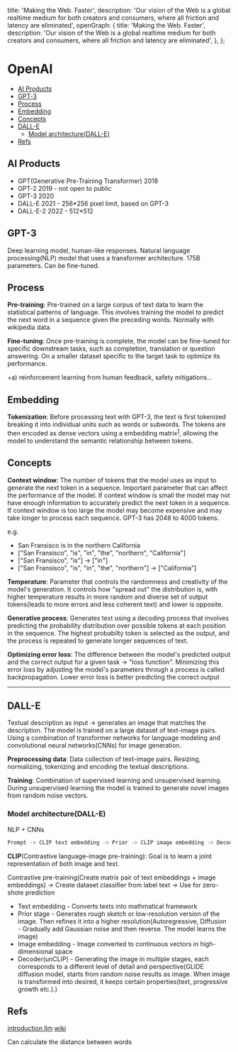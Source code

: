  title: 'Making the Web. Faster',
  description:
    'Our vision of the Web is a global realtime medium for both creators and consumers, where all friction and latency are eliminated',
  openGraph: {
    title: 'Making the Web. Faster',
    description:
      'Our vision of the Web is a global realtime medium for both creators and consumers, where all friction and latency are eliminated',
  },
};

# OpenAI

- [AI Products](#ai-products)
- [GPT-3](#gpt-3)
- [Process](#process)
- [Embedding](#embedding)
- [Concepts](#concepts)
- [DALL-E](#dall-e)
  - [Model architecture(DALL-E)](#model-architecturedall-e)
- [Refs](#refs)

## AI Products

- GPT(Generative Pre-Training Transformer) 2018
- GPT-2 2019 - not open to public
- GPT-3 2020
- DALL-E 2021 - 256\*256 pixel limit, based on GPT-3
- DALL-E-2 2022 - 512\*512

## GPT-3

Deep learning model, human-like responses. Natural language processing(NLP) model that uses a transformer architecture. 175B parameters. Can be fine-tuned.

## Process

**Pre-training**: Pre-trained on a large corpus of text data to learn the statistical patterns of language. This involves training the model to predict the next word in a sequence given the preceding words. Normally with wikipedia data.

**Fine-tuning**: Once pre-training is complete, the model can be fine-tuned for specific downstream tasks, such as completion, translation or question answering. On a smaller dataset specific to the target task to optimize its performance.

+a) reinforcement learning from human feedback, safety mitigations...

## Embedding

**Tokenization**: Before processing text with GPT-3, the text is first tokenized breaking it into individual units such as words or subwords. The tokens are then encoded as dense vectors using a embedding matrix<sup>[1](#embedding_matrix)</sup>, allowing the model to understand the semantic relationship between tokens.

## Concepts

**Context window**: The number of tokens that the model uses as input to generate the next token in a sequence. Important parameter that can affect the performance of the model. If context window is small the model may not have enough information to accurately predict the next token in a sequence. If context window is too large the model may become expensive and may take longer to process each sequence. GPT-3 has 2048 to 4000 tokens.

e.g.

- San Fransisco is in the northern California
- ["San Fransisco", "is", "in", "the", "northern", "California"]
- ["San Fransisco", "is"] -> ["in"]
- ["San Fransisco", "is", "in", "the", "northern"] -> ["California"]

**Temperature**: Parameter that controls the randomness and creativity of the model's generation. It controls how "spread out" the distribution is, with higher temperature results in more random and diverse set of output tokens(leads to more errors and less coherent text) and lower is opposite.

**Generative process**: Generates text using a decoding process that involves predicting the probability distribution over possible tokens at each position in the sequence. The highest probabilty token is selected as the output, and the process is repeated to generate longer sequences of text.

**Optimizing error loss**: The difference between the model's predicted output and the correct output for a given task -> "loss function". Minimizing this error loss by adjusting the model's parameters through a process is called backpropagation. Lower error loss is better predicting the correct output

---

## DALL-E

Textual description as input -> generates an image that matches the description. The model is trained on a large dataset of text-image pairs. Using a combination of transformer networks for language modeling and convolutional neural networks(CNNs) for image generation.

**Preprocessing data**: Data collection of text-image pairs. Resizing, normalizing, tokenizing and encoding the textual descriptions.

**Training**: Combination of supervised learning and unsupervised learning. During unsupervised learning the model is trained to generate novel images from random noise vectors.

### Model architecture(DALL-E)

NLP + CNNs

```sh
Prompt -> CLIP text embedding -> Prior -> CLIP image embedding -> Decoder -> Image output
```

**CLIP**(Contrastive language-image pre-training): Goal is to learn a joint representation of both image and text.

Contrastive pre-training(Create matrix pair of text embeddings + image embeddings) -> Create dataset classifier from label text -> Use for zero-shote prediction

- Text embedding - Converts texts into mathmatical framework
- Prior stage - Generates rough sketch or low-resolution version of the image. Then refines it into a higher resolution(Autoregressive, Diffusion - Gradually add Gaussian noise and then reverse. The model learns the image)
- Image embedding - Image converted to continuous vectors in high-dimensional space
- Decoder(unCLIP) - Generating the image in multiple stages, each corresponds to a different level of detail and perspective(GLIDE diffusion model, starts from random noise results as image. When image is transformed into desired, it keeps certain properties(text, progressive growth etc.).)

## Refs

[introduction llm](https://github.com/datainsightat/introduction_llm)
[wiki](https://en.wikipedia.org/wiki/Large_language_model)

<a name="embedding_matrix">Can calculate the distance between words</a>
